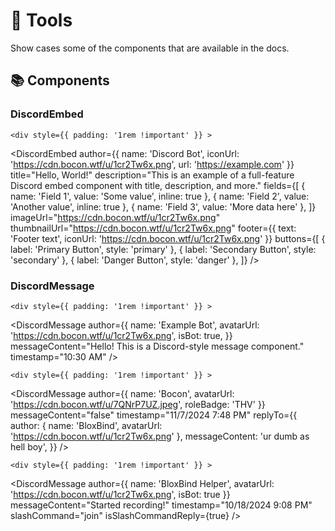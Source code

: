 
# 🔨 Tools
Show cases some of the components that are available in the docs.

## 📚 Components

### DiscordEmbed
    <div style={{ padding: '1rem !important' }} >
<DiscordEmbed
  author={{ name: 'Discord Bot', iconUrl: 'https://cdn.bocon.wtf/u/1cr2Tw6x.png', url: 'https://example.com' }}
  title="Hello, World!"
  description="This is an example of a full-feature Discord embed component with title, description, and more."
  fields={[
    { name: 'Field 1', value: 'Some value', inline: true },
    { name: 'Field 2', value: 'Another value', inline: true },
    { name: 'Field 3', value: 'More data here' },
  ]}
  imageUrl="https://cdn.bocon.wtf/u/1cr2Tw6x.png"
  thumbnailUrl="https://cdn.bocon.wtf/u/1cr2Tw6x.png"
  footer={{ text: 'Footer text', iconUrl: 'https://cdn.bocon.wtf/u/1cr2Tw6x.png' }}
  buttons={[
    { label: 'Primary Button', style: 'primary' },
    { label: 'Secondary Button', style: 'secondary' },
    { label: 'Danger Button', style: 'danger' },
  ]}
/>
    </div>

### DiscordMessage

    <div style={{ padding: '1rem !important' }} >
<DiscordMessage
  author={{
    name: 'Example Bot',
    avatarUrl: 'https://cdn.bocon.wtf/u/1cr2Tw6x.png',
    isBot: true,
  }}
  messageContent="Hello! This is a Discord-style message component."
  timestamp="10:30 AM"
/>
    </div>

    <div style={{ padding: '1rem !important' }} >
<DiscordMessage
  author={{ name: 'Bocon', avatarUrl: 'https://cdn.bocon.wtf/u/7QNrP7UZ.jpeg', roleBadge: 'THV' }}
  messageContent="false"
  timestamp="11/7/2024 7:48 PM"
  replyTo={{
    author: { name: 'BloxBind', avatarUrl: 'https://cdn.bocon.wtf/u/1cr2Tw6x.png' },
    messageContent: 'ur dumb as hell boy',
  }}
/>
    </div>
    
    <div style={{ padding: '1rem !important' }} >
<DiscordMessage
  author={{ name: 'BloxBind Helper', avatarUrl: 'https://cdn.bocon.wtf/u/1cr2Tw6x.png', isBot: true }}
  messageContent="Started recording!"
  timestamp="10/18/2024 9:08 PM"
  slashCommand="join"
  isSlashCommandReply={true}
/>
    </div>
